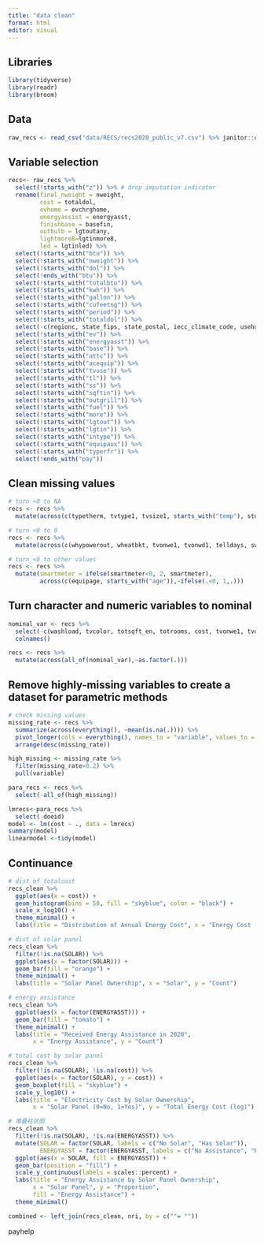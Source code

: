 ---
title: "data clean"
format: html
editor: visual
---

## Libraries

```{r}
library(tidyverse)
library(readr)
library(broom)
```

## Data

```{r}
raw_recs <- read_csv("data/RECS/recs2020_public_v7.csv") %>% janitor::clean_names()
```

## Variable selection

```{r}
recs<- raw_recs %>% 
  select(!starts_with("z")) %>% # drop imputation indicator
  rename(final_nweight = nweight,
         cost = totaldol,
         evhome = evchrghome,
         energyassist = energyasst,
         finishbase = basefin,
         outbulb = lgtoutany,
         lightmore8=lgtinmore8,
         led = lgtinled) %>% 
  select(!starts_with("btu")) %>% 
  select(!starts_with("nweight")) %>% 
  select(!starts_with("dol")) %>% 
  select(!ends_with("btu")) %>% 
  select(!starts_with("totalbtu")) %>% 
  select(!starts_with("kwh")) %>% 
  select(!starts_with("gallon")) %>% 
  select(!starts_with("cufeetng")) %>% 
  select(!starts_with("period")) %>% 
  select(!starts_with("totaldol")) %>% 
  select(-c(regionc, state_fips, state_postal, iecc_climate_code, usehumid, useel, elother,elwater,elwarm,elfood,elcool,dvd,vcr,dbt99,dbt1,crawl,cooktopindt,combodvr,coldma,cellphone,cellar,cablesat,blender,atticfan,atticfin,appother,woodtype,tothsqft,totcsqft,tvonwe2,tvonwe3,tvonwd2,tvonwd3,tvsize2,tvsize3,tvtype2,tvtype3,ugoth,useequipaux,usecoffee,topfront,studio,sqftrange,smartspk,sizrfri2,sepdvr,poolpump,playsta,outlet,oven,ovenfuel,rangefuel,rangeindt,range,othrooms,origwin,nummeal,numtablet,numsmphone,numlaptop,nhafbath,monpool,lpother,locrfri2,intstream,ice,usehumid,numporthum,h2omain,h2oapt,gargheat,gargcool,foother,uprtfrzr,tvaudiosys,freezer,cooktopfuel,cooktop,agerfri2, usecfan, humidtype, dehumtype, usedehum,numportdehum, dwcycle, dryrfuel, heatapt, cwasher,heathome, dntheat, aircond,coolapt)) %>%
  select(!starts_with("ev")) %>% 
  select(!starts_with("energyasst")) %>% 
  select(!starts_with("base")) %>% 
  select(!starts_with("attc")) %>% 
  select(!starts_with("acequip")) %>% 
  select(!starts_with("tvuse")) %>% 
  select(!starts_with("tl")) %>% 
  select(!starts_with("ss")) %>% 
  select(!starts_with("sqftin")) %>% 
  select(!starts_with("outgrill")) %>% 
  select(!starts_with("fuel")) %>% 
  select(!starts_with("more")) %>% 
  select(!starts_with("lgtout")) %>% 
  select(!starts_with("lgtin")) %>% 
  select(!starts_with("intype")) %>% 
  select(!starts_with("equipaux")) %>% 
  select(!starts_with("typerfr")) %>% 
  select(!ends_with("pay"))
```

## Clean missing values

```{r}
# turn <0 to NA
recs <- recs %>% 
  mutate(across(c(typetherm, tvtype1, tvsize1, starts_with("temp"), stories, solar, sizrfri1, sizfreez, sizeofgarage, rooftype, highceil, equipm, washtemp),~ifelse(.<0, NA, .)))

# turn <0 to 0
recs <- recs %>% 
  mutate(across(c(whypowerout, wheatbkt, tvonwe1, tvonwd1, telldays, swimpool, rovenuse, rcookuse, prkgplc1, payhelp, ovenuse, starts_with("num"), starts_with("no"), montub, intdataacc, housefan, heatcntl, geohp, dwashuse, dryruse, coolcntl, cooktopuse, concrete, finishbase, attic, amtmicro, washload),~ifelse(.<0, 0, .)))

# turn <0 to other values
recs <- recs %>% 
  mutate(smartmeter = ifelse(smartmeter<0, 2, smartmeter),
         across(c(equipage, starts_with("age")),~ifelse(.<0, 1,.)))
```

## Turn character and numeric variables to nominal
```{r}
nominal_var <- recs %>% 
  select(-c(washload, tvcolor, totsqft_en, totrooms, cost, tvonwe1, tvonwd1, starts_with("temp"), telldays, sqftest, rovenuse, rcookuse, ovenuse, final_nweight, starts_with("num"), noheatdays, noacdays, nhsldmem, ncombath, montub, micro, lightmore8, hhage, hdd65, hdd30yr_pub, gwt, elperiph, dwashuse, dryruse, door1sum, doeid, desktop, cooktopuse, cdd65, cdd30yr_pub, bedrooms, amtmicro)) %>% 
  colnames()

recs <- recs %>% 
  mutate(across(all_of(nominal_var),~as.factor(.)))
```

## Remove highly-missing variables to create a dataset for parametric methods
```{r}
# check missing values
missing_rate <- recs %>%
  summarize(across(everything(), ~mean(is.na(.)))) %>%
  pivot_longer(cols = everything(), names_to = "variable", values_to = "missing_rate") %>%
  arrange(desc(missing_rate))

high_missing <- missing_rate %>% 
  filter(missing_rate>0.2) %>% 
  pull(variable)

para_recs <- recs %>% 
  select(-all_of(high_missing))
```

```{r}
lmrecs<-para_recs %>% 
  select(-doeid)
model <- lm(cost ~ ., data = lmrecs)
summary(model)
linearmodel <-tidy(model)
```

## Continuance

```{r}
# dist of totalcost
recs_clean %>%
  ggplot(aes(x = cost)) +
  geom_histogram(bins = 50, fill = "skyblue", color = "black") +
  scale_x_log10() +
  theme_minimal() +
  labs(title = "Distribution of Annual Energy Cost", x = "Energy Cost (log scale)", y = "Count")

# dist of solar panel
recs_clean %>%
  filter(!is.na(SOLAR)) %>% 
  ggplot(aes(x = factor(SOLAR))) +
  geom_bar(fill = "orange") +
  theme_minimal() +
  labs(title = "Solar Panel Ownership", x = "Solar", y = "Count")

# energy assistance
recs_clean %>%
  ggplot(aes(x = factor(ENERGYASST))) +
  geom_bar(fill = "tomato") +
  theme_minimal() +
  labs(title = "Received Energy Assistance in 2020",
       x = "Energy Assistance", y = "Count")

# total cost by solar panel
recs_clean %>%
  filter(!is.na(SOLAR), !is.na(cost)) %>%
  ggplot(aes(x = factor(SOLAR), y = cost)) +
  geom_boxplot(fill = "skyblue") +
  scale_y_log10() +
  labs(title = "Electricity Cost by Solar Ownership",
       x = "Solar Panel (0=No, 1=Yes)", y = "Total Energy Cost (log)")

# 堆叠柱状图
recs_clean %>%
  filter(!is.na(SOLAR), !is.na(ENERGYASST)) %>%
  mutate(SOLAR = factor(SOLAR, labels = c("No Solar", "Has Solar")),
         ENERGYASST = factor(ENERGYASST, labels = c("No Assistance", "Received Assistance"))) %>%
  ggplot(aes(x = SOLAR, fill = ENERGYASST)) +
  geom_bar(position = "fill") +
  scale_y_continuous(labels = scales::percent) +
  labs(title = "Energy Assistance by Solar Panel Ownership",
       x = "Solar Panel", y = "Proportion",
       fill = "Energy Assistance") +
  theme_minimal()

```

```{r}
combined <- left_join(recs_clean, nri, by = c(""= ""))
```
payhelp